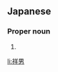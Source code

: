 ==Japanese==
{{ja-kanjitab|さち|お}}

===Proper noun===
{{ja-pos|さちお|proper}}

# {{given name|male|lang=ja|sort=さちお}}

[[li:祥男]]
